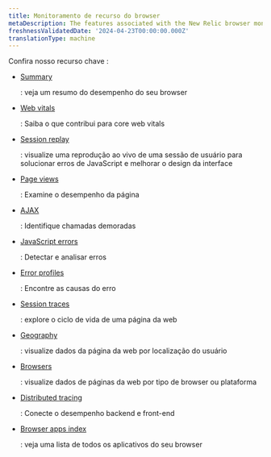 ```yaml
---
title: Monitoramento de recurso do browser
metaDescription: The features associated with the New Relic browser monitoring Pro and Pro+SPA agents.
freshnessValidatedDate: '2024-04-23T00:00:00.000Z'
translationType: machine
---
```


Confira nosso recurso chave <InlinePopover type="browser"/>:

* <DoNotTranslate>[Summary](/docs/browser/browser-monitoring/getting-started/browser-summary-page/)</DoNotTranslate>

  : veja um resumo do desempenho do seu browser

* <DoNotTranslate>[Web vitals](/docs/journey-performance/guide-to-monitoring-core-web-vitals)</DoNotTranslate>

  : Saiba o que contribui para core web vitals

* <DoNotTranslate>[Session replay](/docs/browser/browser-monitoring/browser-pro-features/session-replay)</DoNotTranslate>

  : visualize uma reprodução ao vivo de uma sessão de usuário para solucionar erros de JavaScript e melhorar o design da interface

* <DoNotTranslate>[Page views](/docs/browser/new-relic-browser/browser-pro-features/page-views-examine-page-performance/)</DoNotTranslate>

  : Examine o desempenho da página

* <DoNotTranslate>[AJAX](/docs/browser/browser-monitoring/browser-pro-features/ajax-page-identify-time-consuming-calls/)</DoNotTranslate>

  : Identifique chamadas demoradas

* <DoNotTranslate>[JavaScript errors](/docs/browser/new-relic-browser/browser-pro-features/javascript-errors-page-detect-analyze-errors/)</DoNotTranslate>

  : Detectar e analisar erros

* <DoNotTranslate>[Error profiles](/docs/browser/new-relic-browser/browser-pro-features/browser-error-profiles-find-error-causes/)</DoNotTranslate>

  : Encontre as causas do erro

* <DoNotTranslate>[Session traces](/docs/browser/browser-monitoring/browser-pro-features/session-traces-explore-webpages-life-cycle/)</DoNotTranslate>

  : explore o ciclo de vida de uma página da web

* <DoNotTranslate>[Geography](/docs/browser/new-relic-browser/browser-pro-features/geography-webpage-metrics-location/)</DoNotTranslate>

  : visualize dados da página da web por localização do usuário

* <DoNotTranslate>[Browsers](/docs/browser/new-relic-browser/browser-pro-features/browsers-problem-patterns-type-or-platform/)</DoNotTranslate>

  : visualize dados de páginas da web por tipo de browser ou plataforma

* <DoNotTranslate>[Distributed tracing](/docs/browser/new-relic-browser/browser-pro-features/browser-data-distributed-tracing/)</DoNotTranslate>

  : Conecte o desempenho backend e front-end

* <DoNotTranslate>[Browser apps index](/docs/browser/new-relic-browser/getting-started/browser-apps-index/)</DoNotTranslate>

  : veja uma lista de todos os aplicativos do seu browser